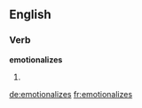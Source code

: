 
==English==

===Verb===
'''emotionalizes'''

# {{third-person singular of|emotionalize}}

[[de:emotionalizes]]
[[fr:emotionalizes]]